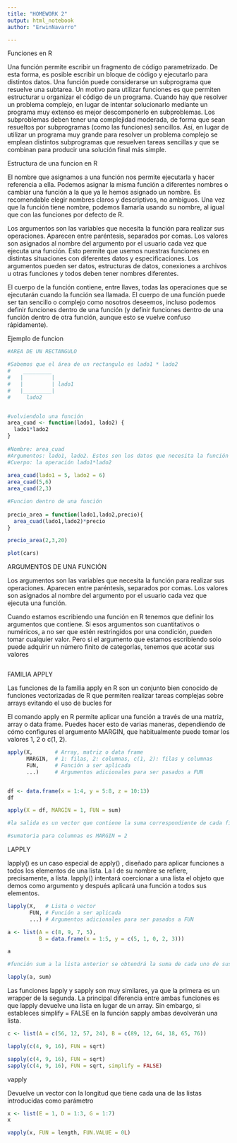 ---
title: "HOMEWORK 2"
output: html_notebook
author: "ErwinNavarro"

---

Funciones en R

Una función permite escribir un fragmento de código parametrizado. De esta forma, es posible escribir un bloque de código y ejecutarlo para distintos datos. Una función puede considerarse un subprograma que resuelve una subtarea. Un motivo para utilizar funciones es que permiten estructurar u organizar el código de un programa. Cuando hay que resolver un problema complejo, en lugar de intentar solucionarlo mediante un programa muy extenso es mejor descomponerlo en subproblemas. Los subproblemas deben tener una complejidad moderada, de forma que sean resueltos por subprogramas (como las funciones) sencillos. Así, en lugar de utilizar un programa muy grande para resolver un problema complejo se emplean distintos subprogramas que resuelven tareas sencillas y que se combinan para producir una solución final más simple.

Estructura de una funcion en R

El nombre que asignamos a una función nos permite ejecutarla y hacer referencia a ella. Podemos asignar la misma función a diferentes nombres o cambiar una función a la que ya le hemos asignado un nombre. Es recomendable elegir nombres claros y descriptivos, no ambiguos.
Una vez que la función tiene nombre, podemos llamarla usando su nombre, al igual que con las funciones por defecto de R.

Los argumentos son las variables que necesita la función para realizar sus operaciones. Aparecen entre paréntesis, separados por comas. Los valores son asignados al nombre del argumento por el usuario cada vez que ejecuta una función. Esto permite que usemos nuestras funciones en distintas situaciones con diferentes datos y especificaciones.
Los argumentos pueden ser datos, estructuras de datos, conexiones a archivos u otras funciones y todos deben tener nombres diferentes.

El cuerpo de la función contiene, entre llaves, todas las operaciones que se ejecutarán cuando la función sea llamada. El cuerpo de una función puede ser tan sencillo o complejo como nosotros deseemos, incluso podemos definir funciones dentro de una función (y definir funciones dentro de una función dentro de otra función, aunque esto se vuelve confuso rápidamente).


Ejemplo de funcion
```{r}
#AREA DE UN RECTANGULO

#Sabemos que el área de un rectangulo es lado1 * lado2
#    _________
#   |         |
#   |         | lado1
#   |_________|
#     lado2


#volviendolo una función
area_cuad <- function(lado1, lado2) {
  lado1*lado2
}
    
#Nombre: area_cuad
#Argumentos: lado1, lado2. Estos son los datos que necesita la función para calcular el área
#Cuerpo: la operación lado1*lado2    
      
area_cuad(lado1 = 5, lado2 = 6)
area_cuad(5,6)
area_cuad(2,3)

#Funcion dentro de una función
      
precio_area = function(lado1,lado2,precio){
  area_cuad(lado1,lado2)*precio
}

precio_area(2,3,20)

plot(cars)
```






ARGUMENTOS DE UNA FUNCIÓN

Los argumentos son las variables que necesita la función para realizar sus operaciones. Aparecen entre paréntesis, separados por comas. Los valores son asignados al nombre del argumento por el usuario cada vez que ejecuta una función.

Cuando estamos escribiendo una función en R tenemos que definir los argumentos que contiene. Si esos argumentos son cuantitativos o numéricos, a no ser que estén restringidos por una condición, pueden tomar cualquier valor. Pero si el argumento que estamos escribiendo solo puede adquirir un número finito de categorías, tenemos que acotar sus valores


```{r}

```

FAMILIA APPLY

Las funciones de la familia apply en R son un conjunto bien conocido de funciones vectorizadas de R que permiten realizar tareas complejas sobre arrays evitando el uso de bucles for

El comando apply en R permite aplicar una función a través de una matriz, array o data frame. Puedes hacer esto de varias maneras, dependiendo de cómo configures el argumento MARGIN, que habitualmente puede tomar los valores 1, 2 o c(1, 2).

```{r}

apply(X,       # Array, matriz o data frame
      MARGIN,  # 1: filas, 2: columnas, c(1, 2): filas y columnas
      FUN,     # Función a ser aplicada
      ...)     # Argumentos adicionales para ser pasados a FUN


df <- data.frame(x = 1:4, y = 5:8, z = 10:13)
df

apply(X = df, MARGIN = 1, FUN = sum)

#la salida es un vector que contiene la suma correspondiente de cada fila.

#sumatoria para columnas es MARGIN = 2


```
LAPPLY

lapply() es un caso especial de apply() , diseñado para aplicar funciones a todos los elementos de una lista. La l de su nombre se refiere, precisamente, a lista. lapply() intentará coercionar a una lista el objeto que demos como argumento y después aplicará una función a todos sus elementos.

```{r}

lapply(X,   # Lista o vector
       FUN, # Función a ser aplicada
       ...) # Argumentos adicionales para ser pasados a FUN

a <- list(A = c(8, 9, 7, 5),
          B = data.frame(x = 1:5, y = c(5, 1, 0, 2, 3)))

a

#función sum a la lista anterior se obtendrá la suma de cada uno de sus elementos (la suma de los elementos del vector y la suma de los elementos del data frame)

lapply(a, sum)

```
Las funciones lapply y sapply son muy similares, ya que la primera es un wrapper de la segunda. La principal diferencia entre ambas funciones es que lapply devuelve una lista en lugar de un array. Sin embargo, si estableces simplify = FALSE en la función sapply ambas devolverán una lista.

```{r}

c <- list(A = c(56, 12, 57, 24), B = c(89, 12, 64, 18, 65, 76))

lapply(c(4, 9, 16), FUN = sqrt)

sapply(c(4, 9, 16), FUN = sqrt)
sapply(c(4, 9, 16), FUN = sqrt, simplify = FALSE)


```
vapply

Devuelve un vector con la longitud que tiene cada una de las listas introducidas como parámetro

```{r}

x <- list(E = 1, D = 1:3, G = 1:7)
x

vapply(x, FUN = length, FUN.VALUE = 0L)

```

